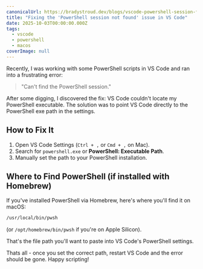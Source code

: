 ```yaml
---
canonicalUrl: https://bradystroud.dev/blogs/vscode-powershell-session-fix
title: "Fixing the 'PowerShell session not found' issue in VS Code"
date: 2025-10-03T00:00:00.000Z
tags:
  - vscode
  - powershell
  - macos
coverImage: null
---
```


Recently, I was working with some PowerShell scripts in VS Code and ran into a frustrating error:

> "Can't find the PowerShell session."

After some digging, I discovered the fix: VS Code couldn't locate my PowerShell executable. The solution was to point VS Code directly to the PowerShell exe path in the settings.

## How to Fix It

1. Open VS Code Settings (`Ctrl + ,` or `Cmd + ,` on Mac).
2. Search for `powershell.exe` or **PowerShell: Executable Path**.
3. Manually set the path to your PowerShell installation.

## Where to Find PowerShell (if installed with Homebrew)

If you've installed PowerShell via Homebrew, here's where you'll find it on macOS:

```bash
/usr/local/bin/pwsh
```

(or `/opt/homebrew/bin/pwsh` if you're on Apple Silicon).

That's the file path you'll want to paste into VS Code's PowerShell settings.

Thats all - once you set the correct path, restart VS Code and the error should be gone. Happy scripting! 